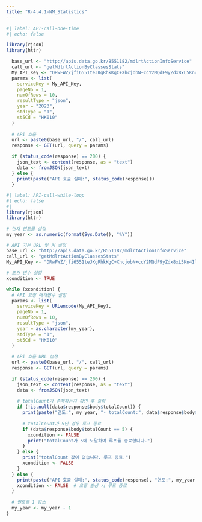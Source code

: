 ```yaml
---
title: "R-4.4.1-NM_Statistics"
---
```


```r
#| label: API-call-one-time
#| echo: false

library(rjson)
library(httr)

  base_url <- "http://apis.data.go.kr/B551182/mdlrtActionInfoService"
  call_url <- "getMdlrtActionByClassesStats"
  My_API_Key <- "DRwFWZ/jfi6551teJKgRhkKgC+XhcjobN+ccY2MQdF9yZdx8xL5Kn4IljljMCWGsl2ObEco/rm21r14CN7iG0g=="
  params <- list(
    serviceKey = My_API_Key,
    pageNo = 1,
    numOfRows = 10,
    resultType = "json",
    year = "2023",
    stdType = "1",
    st5Cd = "HK010"
  )
  
  # API 호출
  url <- paste0(base_url, "/", call_url)
  response <- GET(url, query = params)

  if (status_code(response) == 200) {
    json_text <- content(response, as = "text")
    data <- fromJSON(json_text)
  } else {
    print(paste("API 호출 실패:", status_code(response)))
  }
```

```r
#| label: API-call-while-loop
#| echo: false
#| 
library(rjson)
library(httr)

# 현재 연도를 설정
my_year <- as.numeric(format(Sys.Date(), "%Y"))

# API 기본 URL 및 키 설정
base_url <- "http://apis.data.go.kr/B551182/mdlrtActionInfoService"
call_url <- "getMdlrtActionByClassesStats"
My_API_Key <- "DRwFWZ/jfi6551teJKgRhkKgC+XhcjobN+ccY2MQdF9yZdx8xL5Kn4IljljMCWGsl2ObEco/rm21r14CN7iG0g=="

# 조건 변수 설정
xcondition <- TRUE  

while (xcondition) {
  # API 요청 매개변수 설정
  params <- list(
    serviceKey = URLencode(My_API_Key),
    pageNo = 1,
    numOfRows = 10,
    resultType = "json",
    year = as.character(my_year),
    stdType = "1",
    st5Cd = "HK010"
  )
  
  # API 호출 URL 설정
  url <- paste0(base_url, "/", call_url)
  response <- GET(url, query = params)

  if (status_code(response) == 200) {
    json_text <- content(response, as = "text")
    data <- fromJSON(json_text)
    
    # totalCount가 존재하는지 확인 후 출력
    if (!is.null(data$response$body$totalCount)) {
      print(paste("연도:", my_year, "- totalCount:", data$response$body$totalCount))
      
      # totalCount가 5인 경우 루프 종료
      if (data$response$body$totalCount == 5) {
        xcondition <- FALSE
        print("totalCount가 5에 도달하여 루프를 종료합니다.")
      }
    } else {
      print("totalCount 값이 없습니다. 루프 종료.")
      xcondition <- FALSE
    }
  } else {
    print(paste("API 호출 실패:", status_code(response), "연도:", my_year))
    xcondition <- FALSE  # 오류 발생 시 루프 종료
  }
  
  # 연도를 1 감소
  my_year <- my_year - 1
}
 
```
